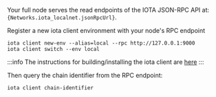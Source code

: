 
Your full node serves the read endpoints of the IOTA JSON-RPC API at: <code>{Networks.iota_localnet.jsonRpcUrl}</code>.

Register a new iota client environment with your node's RPC endpoint
```shell
iota client new-env --alias=local --rpc http://127.0.0.1:9000
iota client switch --env local
```

:::info 
The instructions for building/installing the iota client are [here](../../references/cli)
:::

Then query the chain identifier from the RPC endpoint:
```shell
iota client chain-identifier
```